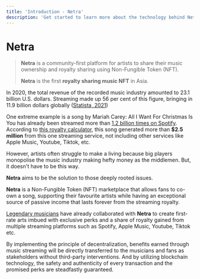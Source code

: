 ```yaml
---
title: 'Introduction - Netra'
description: 'Get started to learn more about the technology behind Netra'
---
```


# Netra

> **Netra** is a community-first platform for artists to share their music ownership and royalty sharing using Non-Fungible Token (NFT).
>
> **Netra** is the first **royalty sharing music NFT** in Asia.

In 2020, the total revenue of the recorded music industry amounted to 23.1 billion U.S. dollars. Streaming made up 56 per cent of this figure, bringing in 11.9 billion dollars globally ([Statista, 2021](https://www.statista.com/statistics/272305/global-revenue-of-the-music-industry/#statisticContainer))

One extreme example is a song by Mariah Carey: All I Want For Christmas Is You has already been streamed more than [1.2 billion times on Spotify](https://open.spotify.com/track/0bYg9bo50gSsH3LtXe2SQn?si=d6a7759861a24e0d). According to [this royalty calculator](https://soundcamps.com/spotify-royalties-calculator/), this song generated more than **$2.5 million** from this one streaming service, not including other services like Apple Music, Youtube, Tiktok, etc.

However, artists often struggle to make a living because big players monopolise the music industry making hefty money as the middlemen. But, it doesn't have to be this way.

**Netra** aims to be the solution to those deeply rooted issues.

**Netra** is a Non-Fungible Token (NFT) marketplace that allows fans to co-own a song, supporting their favourite artists while having an exceptional source of passive income that lasts forever from the streaming royalty.

[Legendary musicians](https://docs.netra.live/behind-netra/curated-artists) have already collaborated with **Netra** to create first-rate arts imbued with exclusive perks and a share of royalty gained from multiple streaming platforms such as Spotify, Apple Music, Youtube, Tiktok etc.

By implementing the principle of decentralization, benefits earned through music streaming will be directly transferred to the musicians and fans as stakeholders without third-party interventions. And by utilizing blockchain technology, the safety and authenticity of every transaction and the promised perks are steadfastly guaranteed.
